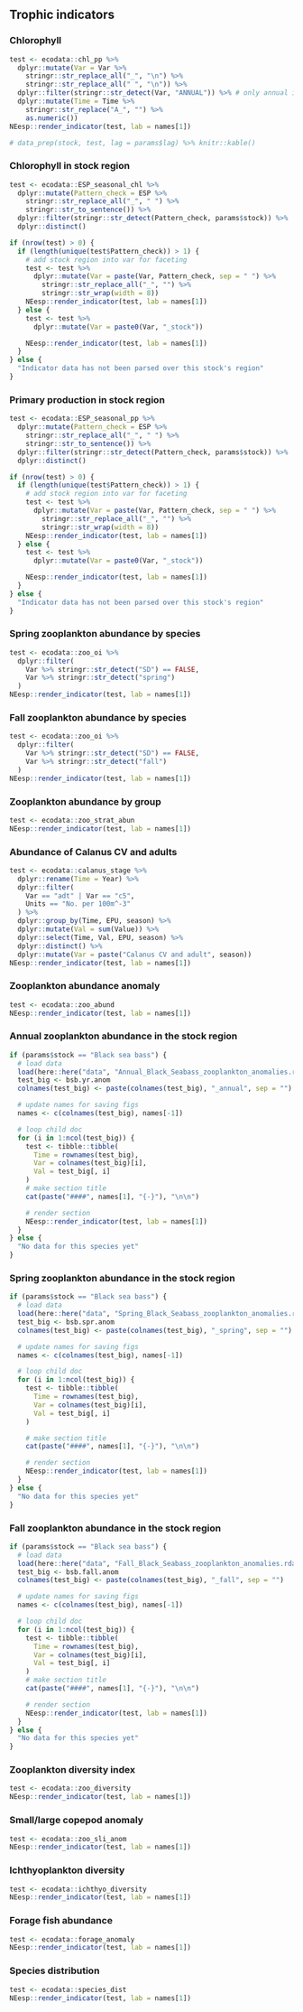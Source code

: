 ## Trophic indicators


### Chlorophyll
```r
test <- ecodata::chl_pp %>%
  dplyr::mutate(Var = Var %>%
    stringr::str_replace_all("_", "\n") %>%
    stringr::str_replace_all(" ", "\n")) %>%
  dplyr::filter(stringr::str_detect(Var, "ANNUAL")) %>% # only annual indices
  dplyr::mutate(Time = Time %>%
    stringr::str_replace("A_", "") %>%
    as.numeric())
NEesp::render_indicator(test, lab = names[1])

# data_prep(stock, test, lag = params$lag) %>% knitr::kable()
```

### Chlorophyll in stock region
```r
test <- ecodata::ESP_seasonal_chl %>%
  dplyr::mutate(Pattern_check = ESP %>%
    stringr::str_replace_all("_", " ") %>%
    stringr::str_to_sentence()) %>%
  dplyr::filter(stringr::str_detect(Pattern_check, params$stock)) %>%
  dplyr::distinct()

if (nrow(test) > 0) {
  if (length(unique(test$Pattern_check)) > 1) {
    # add stock region into var for faceting
    test <- test %>%
      dplyr::mutate(Var = paste(Var, Pattern_check, sep = " ") %>%
        stringr::str_replace_all("_", "") %>%
        stringr::str_wrap(width = 8))
    NEesp::render_indicator(test, lab = names[1])
  } else {
    test <- test %>%
      dplyr::mutate(Var = paste0(Var, "_stock"))

    NEesp::render_indicator(test, lab = names[1])
  }
} else {
  "Indicator data has not been parsed over this stock's region"
}
```

### Primary production in stock region
```r
test <- ecodata::ESP_seasonal_pp %>%
  dplyr::mutate(Pattern_check = ESP %>%
    stringr::str_replace_all("_", " ") %>%
    stringr::str_to_sentence()) %>%
  dplyr::filter(stringr::str_detect(Pattern_check, params$stock)) %>%
  dplyr::distinct()

if (nrow(test) > 0) {
  if (length(unique(test$Pattern_check)) > 1) {
    # add stock region into var for faceting
    test <- test %>%
      dplyr::mutate(Var = paste(Var, Pattern_check, sep = " ") %>%
        stringr::str_replace_all("_", "") %>%
        stringr::str_wrap(width = 8))
    NEesp::render_indicator(test, lab = names[1])
  } else {
    test <- test %>%
      dplyr::mutate(Var = paste0(Var, "_stock"))

    NEesp::render_indicator(test, lab = names[1])
  }
} else {
  "Indicator data has not been parsed over this stock's region"
}
```

### Spring zooplankton abundance by species
```r
test <- ecodata::zoo_oi %>%
  dplyr::filter(
    Var %>% stringr::str_detect("SD") == FALSE,
    Var %>% stringr::str_detect("spring")
  )
NEesp::render_indicator(test, lab = names[1])
```

### Fall zooplankton abundance by species
```r
test <- ecodata::zoo_oi %>%
  dplyr::filter(
    Var %>% stringr::str_detect("SD") == FALSE,
    Var %>% stringr::str_detect("fall")
  )
NEesp::render_indicator(test, lab = names[1])
```

### Zooplankton abundance by group
```r
test <- ecodata::zoo_strat_abun
NEesp::render_indicator(test, lab = names[1])
```

### Abundance of Calanus CV and adults
```r
test <- ecodata::calanus_stage %>%
  dplyr::rename(Time = Year) %>%
  dplyr::filter(
    Var == "adt" | Var == "c5",
    Units == "No. per 100m^-3"
  ) %>%
  dplyr::group_by(Time, EPU, season) %>%
  dplyr::mutate(Val = sum(Value)) %>%
  dplyr::select(Time, Val, EPU, season) %>%
  dplyr::distinct() %>%
  dplyr::mutate(Var = paste("Calanus CV and adult", season))
NEesp::render_indicator(test, lab = names[1])
```

### Zooplankton abundance anomaly
```r
test <- ecodata::zoo_abund
NEesp::render_indicator(test, lab = names[1])
```

### Annual zooplankton abundance in the stock region
```r
if (params$stock == "Black sea bass") {
  # load data
  load(here::here("data", "Annual_Black_Seabass_zooplankton_anomalies.rda"))
  test_big <- bsb.yr.anom
  colnames(test_big) <- paste(colnames(test_big), "_annual", sep = "")

  # update names for saving figs
  names <- c(colnames(test_big), names[-1])

  # loop child doc
  for (i in 1:ncol(test_big)) {
    test <- tibble::tibble(
      Time = rownames(test_big),
      Var = colnames(test_big)[i],
      Val = test_big[, i]
    )
    # make section title
    cat(paste("####", names[1], "{-}"), "\n\n")

    # render section
    NEesp::render_indicator(test, lab = names[1])
  }
} else {
  "No data for this species yet"
}
```

### Spring zooplankton abundance in the stock region
```r
if (params$stock == "Black sea bass") {
  # load data
  load(here::here("data", "Spring_Black_Seabass_zooplankton_anomalies.rda"))
  test_big <- bsb.spr.anom
  colnames(test_big) <- paste(colnames(test_big), "_spring", sep = "")

  # update names for saving figs
  names <- c(colnames(test_big), names[-1])

  # loop child doc
  for (i in 1:ncol(test_big)) {
    test <- tibble::tibble(
      Time = rownames(test_big),
      Var = colnames(test_big)[i],
      Val = test_big[, i]
    )

    # make section title
    cat(paste("####", names[1], "{-}"), "\n\n")

    # render section
    NEesp::render_indicator(test, lab = names[1])
  }
} else {
  "No data for this species yet"
}
```

### Fall zooplankton abundance in the stock region
```r
if (params$stock == "Black sea bass") {
  # load data
  load(here::here("data", "Fall_Black_Seabass_zooplankton_anomalies.rda"))
  test_big <- bsb.fall.anom
  colnames(test_big) <- paste(colnames(test_big), "_fall", sep = "")

  # update names for saving figs
  names <- c(colnames(test_big), names[-1])

  # loop child doc
  for (i in 1:ncol(test_big)) {
    test <- tibble::tibble(
      Time = rownames(test_big),
      Var = colnames(test_big)[i],
      Val = test_big[, i]
    )
    # make section title
    cat(paste("####", names[1], "{-}"), "\n\n")

    # render section
    NEesp::render_indicator(test, lab = names[1])
  }
} else {
  "No data for this species yet"
}
```

### Zooplankton diversity index
```r
test <- ecodata::zoo_diversity
NEesp::render_indicator(test, lab = names[1])
```

### Small/large copepod anomaly
```r
test <- ecodata::zoo_sli_anom
NEesp::render_indicator(test, lab = names[1])
```

### Ichthyoplankton diversity
```r
test <- ecodata::ichthyo_diversity
NEesp::render_indicator(test, lab = names[1])
```

### Forage fish abundance
```r
test <- ecodata::forage_anomaly
NEesp::render_indicator(test, lab = names[1])
```

### Species distribution
```r
test <- ecodata::species_dist
NEesp::render_indicator(test, lab = names[1])
```
